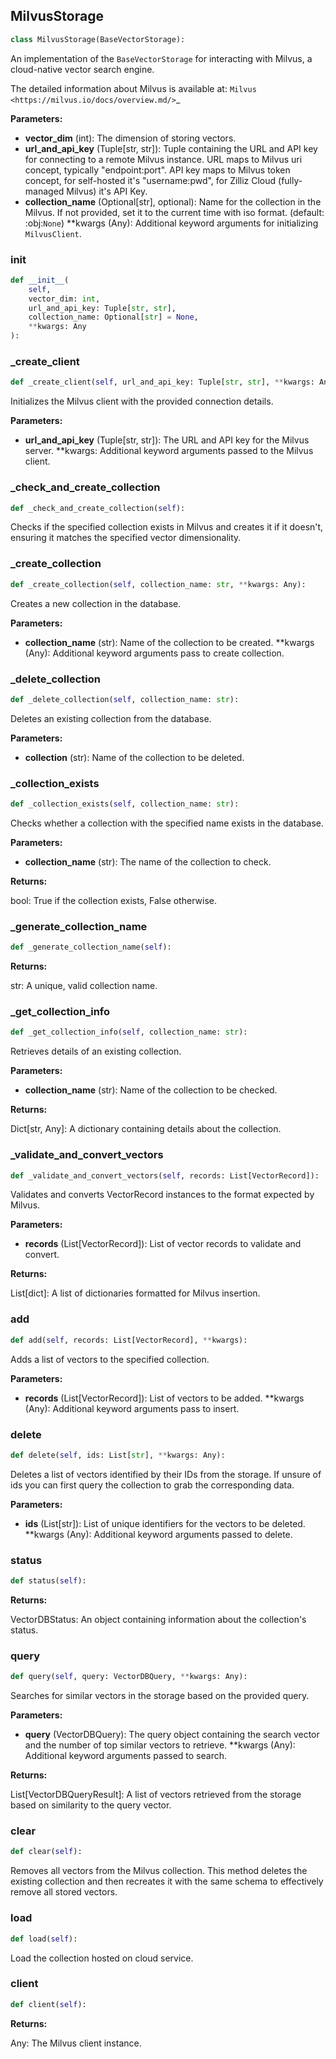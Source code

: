 <a id="camel.storages.vectordb_storages.milvus"></a>

<a id="camel.storages.vectordb_storages.milvus.MilvusStorage"></a>

## MilvusStorage

```python
class MilvusStorage(BaseVectorStorage):
```

An implementation of the `BaseVectorStorage` for interacting with
Milvus, a cloud-native vector search engine.

The detailed information about Milvus is available at:
`Milvus <https://milvus.io/docs/overview.md/>`_

**Parameters:**

- **vector_dim** (int): The dimension of storing vectors.
- **url_and_api_key** (Tuple[str, str]): Tuple containing the URL and API key for connecting to a remote Milvus instance. URL maps to Milvus uri concept, typically "endpoint:port". API key maps to Milvus token concept, for self-hosted it's "username:pwd", for Zilliz Cloud (fully-managed Milvus) it's API Key.
- **collection_name** (Optional[str], optional): Name for the collection in the Milvus. If not provided, set it to the current time with iso format. (default: :obj:`None`) **kwargs (Any): Additional keyword arguments for initializing `MilvusClient`.

<a id="camel.storages.vectordb_storages.milvus.MilvusStorage.__init__"></a>

### __init__

```python
def __init__(
    self,
    vector_dim: int,
    url_and_api_key: Tuple[str, str],
    collection_name: Optional[str] = None,
    **kwargs: Any
):
```

<a id="camel.storages.vectordb_storages.milvus.MilvusStorage._create_client"></a>

### _create_client

```python
def _create_client(self, url_and_api_key: Tuple[str, str], **kwargs: Any):
```

Initializes the Milvus client with the provided connection details.

**Parameters:**

- **url_and_api_key** (Tuple[str, str]): The URL and API key for the Milvus server. **kwargs: Additional keyword arguments passed to the Milvus client.

<a id="camel.storages.vectordb_storages.milvus.MilvusStorage._check_and_create_collection"></a>

### _check_and_create_collection

```python
def _check_and_create_collection(self):
```

Checks if the specified collection exists in Milvus and creates it
if it doesn't, ensuring it matches the specified vector dimensionality.

<a id="camel.storages.vectordb_storages.milvus.MilvusStorage._create_collection"></a>

### _create_collection

```python
def _create_collection(self, collection_name: str, **kwargs: Any):
```

Creates a new collection in the database.

**Parameters:**

- **collection_name** (str): Name of the collection to be created. **kwargs (Any): Additional keyword arguments pass to create collection.

<a id="camel.storages.vectordb_storages.milvus.MilvusStorage._delete_collection"></a>

### _delete_collection

```python
def _delete_collection(self, collection_name: str):
```

Deletes an existing collection from the database.

**Parameters:**

- **collection** (str): Name of the collection to be deleted.

<a id="camel.storages.vectordb_storages.milvus.MilvusStorage._collection_exists"></a>

### _collection_exists

```python
def _collection_exists(self, collection_name: str):
```

Checks whether a collection with the specified name exists in the
database.

**Parameters:**

- **collection_name** (str): The name of the collection to check.

**Returns:**

  bool: True if the collection exists, False otherwise.

<a id="camel.storages.vectordb_storages.milvus.MilvusStorage._generate_collection_name"></a>

### _generate_collection_name

```python
def _generate_collection_name(self):
```

**Returns:**

  str: A unique, valid collection name.

<a id="camel.storages.vectordb_storages.milvus.MilvusStorage._get_collection_info"></a>

### _get_collection_info

```python
def _get_collection_info(self, collection_name: str):
```

Retrieves details of an existing collection.

**Parameters:**

- **collection_name** (str): Name of the collection to be checked.

**Returns:**

  Dict[str, Any]: A dictionary containing details about the
collection.

<a id="camel.storages.vectordb_storages.milvus.MilvusStorage._validate_and_convert_vectors"></a>

### _validate_and_convert_vectors

```python
def _validate_and_convert_vectors(self, records: List[VectorRecord]):
```

Validates and converts VectorRecord instances to the format
expected by Milvus.

**Parameters:**

- **records** (List[VectorRecord]): List of vector records to validate and convert.

**Returns:**

  List[dict]: A list of dictionaries formatted for Milvus insertion.

<a id="camel.storages.vectordb_storages.milvus.MilvusStorage.add"></a>

### add

```python
def add(self, records: List[VectorRecord], **kwargs):
```

Adds a list of vectors to the specified collection.

**Parameters:**

- **records** (List[VectorRecord]): List of vectors to be added. **kwargs (Any): Additional keyword arguments pass to insert.

<a id="camel.storages.vectordb_storages.milvus.MilvusStorage.delete"></a>

### delete

```python
def delete(self, ids: List[str], **kwargs: Any):
```

Deletes a list of vectors identified by their IDs from the
storage. If unsure of ids you can first query the collection to grab
the corresponding data.

**Parameters:**

- **ids** (List[str]): List of unique identifiers for the vectors to be deleted. **kwargs (Any): Additional keyword arguments passed to delete.

<a id="camel.storages.vectordb_storages.milvus.MilvusStorage.status"></a>

### status

```python
def status(self):
```

**Returns:**

  VectorDBStatus: An object containing information about the
collection's status.

<a id="camel.storages.vectordb_storages.milvus.MilvusStorage.query"></a>

### query

```python
def query(self, query: VectorDBQuery, **kwargs: Any):
```

Searches for similar vectors in the storage based on the provided
query.

**Parameters:**

- **query** (VectorDBQuery): The query object containing the search vector and the number of top similar vectors to retrieve. **kwargs (Any): Additional keyword arguments passed to search.

**Returns:**

  List[VectorDBQueryResult]: A list of vectors retrieved from the
storage based on similarity to the query vector.

<a id="camel.storages.vectordb_storages.milvus.MilvusStorage.clear"></a>

### clear

```python
def clear(self):
```

Removes all vectors from the Milvus collection. This method
deletes the existing collection and then recreates it with the same
schema to effectively remove all stored vectors.

<a id="camel.storages.vectordb_storages.milvus.MilvusStorage.load"></a>

### load

```python
def load(self):
```

Load the collection hosted on cloud service.

<a id="camel.storages.vectordb_storages.milvus.MilvusStorage.client"></a>

### client

```python
def client(self):
```

**Returns:**

  Any: The Milvus client instance.
